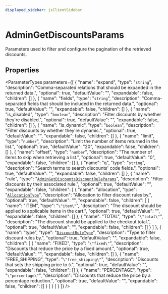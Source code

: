 ```yaml
---
displayed_sidebar: jsClientSidebar
---
```



# AdminGetDiscountsParams

Parameters used to filter and configure the pagination of the retrieved discounts.

## Properties

<ParameterTypes parameters={[
  {
    "name": "expand",
    "type": "`string`",
    "description": "Comma-separated relations that should be expanded in the returned data.",
    "optional": true,
    "defaultValue": "",
    "expandable": false,
    "children": []
  },
  {
    "name": "fields",
    "type": "`string`",
    "description": "Comma-separated fields that should be included in the returned data.",
    "optional": true,
    "defaultValue": "",
    "expandable": false,
    "children": []
  },
  {
    "name": "is_disabled",
    "type": "`boolean`",
    "description": "Filter discounts by whether they're disabled.",
    "optional": true,
    "defaultValue": "",
    "expandable": false,
    "children": []
  },
  {
    "name": "is_dynamic",
    "type": "`boolean`",
    "description": "Filter discounts by whether they're dynamic.",
    "optional": true,
    "defaultValue": "",
    "expandable": false,
    "children": []
  },
  {
    "name": "limit",
    "type": "`number`",
    "description": "Limit the number of items returned in the list.",
    "optional": true,
    "defaultValue": "20",
    "expandable": false,
    "children": []
  },
  {
    "name": "offset",
    "type": "`number`",
    "description": "The number of items to skip when retrieving a list.",
    "optional": true,
    "defaultValue": "0",
    "expandable": false,
    "children": []
  },
  {
    "name": "q",
    "type": "`string`",
    "description": "Search terms to search discounts' code fields.",
    "optional": true,
    "defaultValue": "",
    "expandable": false,
    "children": []
  },
  {
    "name": "rule",
    "type": "[`AdminGetDiscountsDiscountRuleParams`](internal.AdminGetDiscountsDiscountRuleParams.mdx)",
    "description": "Filter discounts by their associated rule.",
    "optional": true,
    "defaultValue": "",
    "expandable": false,
    "children": [
      {
        "name": "allocation",
        "type": "[`AllocationType`](../enums/internal.internal.AllocationType.mdx)",
        "description": "Allocation to filter discount rules by.",
        "optional": true,
        "defaultValue": "",
        "expandable": false,
        "children": [
          {
            "name": "ITEM",
            "type": "``\"item\"``",
            "description": "The discount should be applied to applicable items in the cart.",
            "optional": true,
            "defaultValue": "",
            "expandable": false,
            "children": []
          },
          {
            "name": "TOTAL",
            "type": "``\"total\"``",
            "description": "The discount should be applied to the checkout total.",
            "optional": true,
            "defaultValue": "",
            "expandable": false,
            "children": []
          }
        ]
      },
      {
        "name": "type",
        "type": "[`DiscountRuleType`](../enums/internal.internal.DiscountRuleType.mdx)",
        "description": "Type to filter discount rules by.",
        "optional": true,
        "defaultValue": "",
        "expandable": false,
        "children": [
          {
            "name": "FIXED",
            "type": "``\"fixed\"``",
            "description": "Discounts that reduce the price by a fixed amount.",
            "optional": true,
            "defaultValue": "",
            "expandable": false,
            "children": []
          },
          {
            "name": "FREE_SHIPPING",
            "type": "``\"free_shipping\"``",
            "description": "Discounts that sets the shipping price to `0`.",
            "optional": true,
            "defaultValue": "",
            "expandable": false,
            "children": []
          },
          {
            "name": "PERCENTAGE",
            "type": "``\"percentage\"``",
            "description": "Discounts that reduce the price by a percentage reduction.",
            "optional": true,
            "defaultValue": "",
            "expandable": false,
            "children": []
          }
        ]
      }
    ]
  }
]} />
